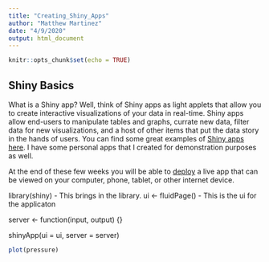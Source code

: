 ```yaml
---
title: "Creating_Shiny_Apps"
author: "Matthew Martinez"
date: "4/9/2020"
output: html_document
---
```


```r
knitr::opts_chunk$set(echo = TRUE)
```

## Shiny Basics

What is a Shiny app? Well, think of Shiny apps as light applets that allow you to create interactive visualizations of your data in real-time. Shiny apps allow end-users to manipulate tables and graphs, currate new data, filter data for new visualizations, and a host of other items that put the data story in the hands of users. You can find some great examples of [Shiny apps here](https://shiny.rstudio.com/gallery/). I have some personal apps that I created for demonstration purposes as well.

At the end of these few weeks you will be able to [deploy](https://www.shinyapps.io/) a live app that can be viewed on your computer, phone, tablet, or other internet device. 

library(shiny) - This brings in the library.
ui <- fluidPage() - This is the ui for the applicaton

server <- function(input, output) {}

shinyApp(ui = ui, server = server)


```r
plot(pressure)
```

